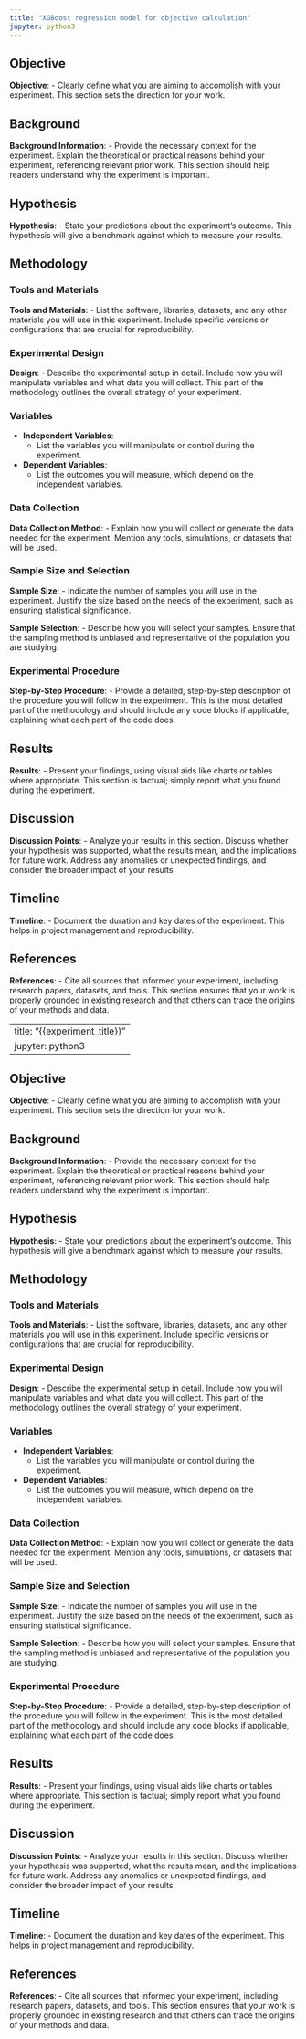 ```yaml
---
title: "XGBoost regression model for objective calculation"
jupyter: python3
---
```


## Objective

**Objective**: - Clearly define what you are aiming to accomplish with your experiment. This section sets the direction for your work.

## Background

**Background Information**: - Provide the necessary context for the experiment. Explain the theoretical or practical reasons behind your experiment, referencing relevant prior work. This section should help readers understand why the experiment is important.

## Hypothesis

**Hypothesis**: - State your predictions about the experiment’s outcome. This hypothesis will give a benchmark against which to measure your results.

## Methodology

### Tools and Materials

**Tools and Materials**: - List the software, libraries, datasets, and any other materials you will use in this experiment. Include specific versions or configurations that are crucial for reproducibility.

### Experimental Design

**Design**: - Describe the experimental setup in detail. Include how you will manipulate variables and what data you will collect. This part of the methodology outlines the overall strategy of your experiment.

### Variables

-   **Independent Variables**:
    -   List the variables you will manipulate or control during the experiment.
-   **Dependent Variables**:
    -   List the outcomes you will measure, which depend on the independent variables.

### Data Collection

**Data Collection Method**: - Explain how you will collect or generate the data needed for the experiment. Mention any tools, simulations, or datasets that will be used.

### Sample Size and Selection

**Sample Size**: - Indicate the number of samples you will use in the experiment. Justify the size based on the needs of the experiment, such as ensuring statistical significance.

**Sample Selection**: - Describe how you will select your samples. Ensure that the sampling method is unbiased and representative of the population you are studying.

### Experimental Procedure

**Step-by-Step Procedure**: - Provide a detailed, step-by-step description of the procedure you will follow in the experiment. This is the most detailed part of the methodology and should include any code blocks if applicable, explaining what each part of the code does.

## Results

**Results**: - Present your findings, using visual aids like charts or tables where appropriate. This section is factual; simply report what you found during the experiment.

## Discussion

**Discussion Points**: - Analyze your results in this section. Discuss whether your hypothesis was supported, what the results mean, and the implications for future work. Address any anomalies or unexpected findings, and consider the broader impact of your results.

## Timeline

**Timeline**: - Document the duration and key dates of the experiment. This helps in project management and reproducibility.

## References

**References**: - Cite all sources that informed your experiment, including research papers, datasets, and tools. This section ensures that your work is properly grounded in existing research and that others can trace the origins of your methods and data.

---
title: "{{experiment_title}}"
jupyter: python3
---

## Objective

**Objective**: - Clearly define what you are aiming to accomplish with your experiment. This section sets the direction for your work.

## Background

**Background Information**: - Provide the necessary context for the experiment. Explain the theoretical or practical reasons behind your experiment, referencing relevant prior work. This section should help readers understand why the experiment is important.

## Hypothesis

**Hypothesis**: - State your predictions about the experiment’s outcome. This hypothesis will give a benchmark against which to measure your results.

## Methodology

### Tools and Materials

**Tools and Materials**: - List the software, libraries, datasets, and any other materials you will use in this experiment. Include specific versions or configurations that are crucial for reproducibility.

### Experimental Design

**Design**: - Describe the experimental setup in detail. Include how you will manipulate variables and what data you will collect. This part of the methodology outlines the overall strategy of your experiment.

### Variables

-   **Independent Variables**:
    -   List the variables you will manipulate or control during the experiment.
-   **Dependent Variables**:
    -   List the outcomes you will measure, which depend on the independent variables.

### Data Collection

**Data Collection Method**: - Explain how you will collect or generate the data needed for the experiment. Mention any tools, simulations, or datasets that will be used.

### Sample Size and Selection

**Sample Size**: - Indicate the number of samples you will use in the experiment. Justify the size based on the needs of the experiment, such as ensuring statistical significance.

**Sample Selection**: - Describe how you will select your samples. Ensure that the sampling method is unbiased and representative of the population you are studying.

### Experimental Procedure

**Step-by-Step Procedure**: - Provide a detailed, step-by-step description of the procedure you will follow in the experiment. This is the most detailed part of the methodology and should include any code blocks if applicable, explaining what each part of the code does.

## Results

**Results**: - Present your findings, using visual aids like charts or tables where appropriate. This section is factual; simply report what you found during the experiment.

## Discussion

**Discussion Points**: - Analyze your results in this section. Discuss whether your hypothesis was supported, what the results mean, and the implications for future work. Address any anomalies or unexpected findings, and consider the broader impact of your results.

## Timeline

**Timeline**: - Document the duration and key dates of the experiment. This helps in project management and reproducibility.

## References

**References**: - Cite all sources that informed your experiment, including research papers, datasets, and tools. This section ensures that your work is properly grounded in existing research and that others can trace the origins of your methods and data.
